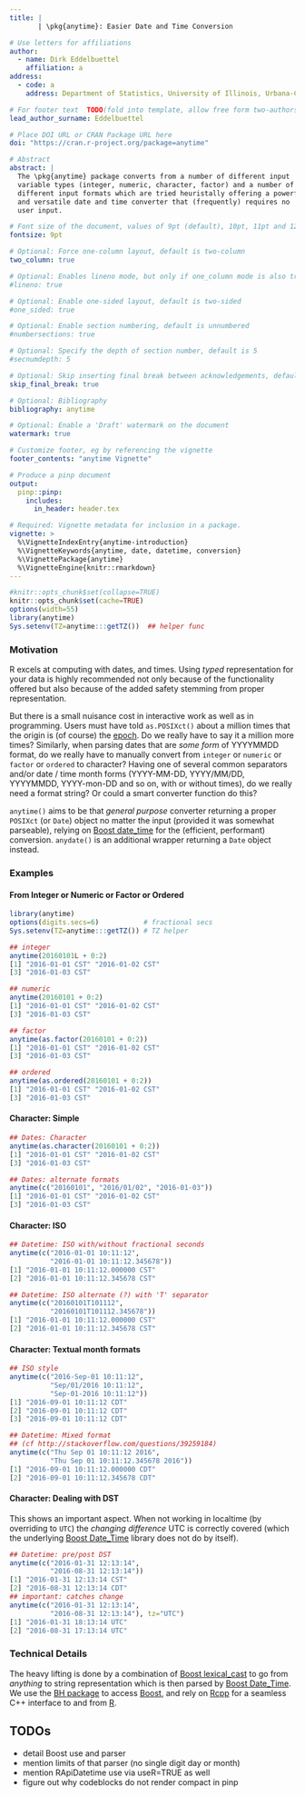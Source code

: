 ```yaml
---
title: |
       | \pkg{anytime}: Easier Date and Time Conversion

# Use letters for affiliations
author:
  - name: Dirk Eddelbuettel
    affiliation: a
address:
  - code: a
    address: Department of Statistics, University of Illinois, Urbana-Champaign, IL, USA

# For footer text  TODO(fold into template, allow free form two-authors)
lead_author_surname: Eddelbuettel

# Place DOI URL or CRAN Package URL here
doi: "https://cran.r-project.org/package=anytime"

# Abstract
abstract: |
  The \pkg{anytime} package converts from a number of different input
  variable types (integer, numeric, character, factor) and a number of
  different input formats which are tried heuristally offering a powerful
  and versatile date and time converter that (frequently) requires no
  user input.

# Font size of the document, values of 9pt (default), 10pt, 11pt and 12pt
fontsize: 9pt

# Optional: Force one-column layout, default is two-column
two_column: true

# Optional: Enables lineno mode, but only if one_column mode is also true
#lineno: true

# Optional: Enable one-sided layout, default is two-sided
#one_sided: true

# Optional: Enable section numbering, default is unnumbered
#numbersections: true

# Optional: Specify the depth of section number, default is 5
#secnumdepth: 5

# Optional: Skip inserting final break between acknowledgements, default is false
skip_final_break: true

# Optional: Bibliography
bibliography: anytime

# Optional: Enable a 'Draft' watermark on the document
watermark: true

# Customize footer, eg by referencing the vignette
footer_contents: "anytime Vignette"

# Produce a pinp document
output:
  pinp::pinp:
    includes:
      in_header: header.tex

# Required: Vignette metadata for inclusion in a package.
vignette: >
  %\VignetteIndexEntry{anytime-introduction}
  %\VignetteKeywords{anytime, date, datetime, conversion}
  %\VignettePackage{anytime}
  %\VignetteEngine{knitr::rmarkdown}
---
```


```r
#knitr::opts_chunk$set(collapse=TRUE)
knitr::opts_chunk$set(cache=TRUE)
options(width=55)
library(anytime)
Sys.setenv(TZ=anytime:::getTZ())  ## helper func
```


### Motivation

R excels at computing with dates, and times.  Using _typed_
representation for your data is highly recommended not only because of
the functionality offered but also because of the added safety
stemming from proper representation.

But there is a small nuisance cost in interactive work as well as in
programming. Users must have told `as.POSIXct()` about a million times
that the origin is (of course) the
[epoch](https://en.wikipedia.org/wiki/Unix_time). Do we really have to
say it a million more times?  Similarly, when parsing dates that are
_some form_ of YYYYMMDD format, do we really have to manually convert
from `integer` or `numeric` or `factor` or `ordered` to character?
Having one of several common separators and/or date / time month forms
(YYYY-MM-DD, YYYY/MM/DD, YYYYMMDD, YYYY-mon-DD and so on, with or
without times), do we really need a format string? Or could a smart
converter function do this?

`anytime()` aims to be that _general purpose_ converter returning a
proper `POSIXct` (or `Date`) object no matter the input (provided it
was somewhat parseable), relying on
[Boost date_time](http://www.boost.org/doc/libs/1_61_0/doc/html/date_time.html)
for the (efficient, performant) conversion. `anydate()` is an
additional wrapper returning a `Date` object instead.

### Examples

#### From Integer or Numeric or Factor or Ordered

```r
library(anytime)
options(digits.secs=6)           # fractional secs
Sys.setenv(TZ=anytime:::getTZ()) # TZ helper

## integer
anytime(20160101L + 0:2)
[1] "2016-01-01 CST" "2016-01-02 CST"
[3] "2016-01-03 CST"

## numeric
anytime(20160101 + 0:2)
[1] "2016-01-01 CST" "2016-01-02 CST"
[3] "2016-01-03 CST"

## factor
anytime(as.factor(20160101 + 0:2))
[1] "2016-01-01 CST" "2016-01-02 CST"
[3] "2016-01-03 CST"

## ordered
anytime(as.ordered(20160101 + 0:2))
[1] "2016-01-01 CST" "2016-01-02 CST"
[3] "2016-01-03 CST"
```

#### Character: Simple

```r
## Dates: Character
anytime(as.character(20160101 + 0:2))
[1] "2016-01-01 CST" "2016-01-02 CST"
[3] "2016-01-03 CST"

## Dates: alternate formats
anytime(c("20160101", "2016/01/02", "2016-01-03"))
[1] "2016-01-01 CST" "2016-01-02 CST"
[3] "2016-01-03 CST"
```


#### Character: ISO

```r
## Datetime: ISO with/without fractional seconds
anytime(c("2016-01-01 10:11:12",
          "2016-01-01 10:11:12.345678"))
[1] "2016-01-01 10:11:12.000000 CST"
[2] "2016-01-01 10:11:12.345678 CST"

## Datetime: ISO alternate (?) with 'T' separator
anytime(c("20160101T101112",
          "20160101T101112.345678"))
[1] "2016-01-01 10:11:12.000000 CST"
[2] "2016-01-01 10:11:12.345678 CST"
```

#### Character: Textual month formats

```r
## ISO style
anytime(c("2016-Sep-01 10:11:12",
          "Sep/01/2016 10:11:12",
          "Sep-01-2016 10:11:12"))
[1] "2016-09-01 10:11:12 CDT"
[2] "2016-09-01 10:11:12 CDT"
[3] "2016-09-01 10:11:12 CDT"

## Datetime: Mixed format
## (cf http://stackoverflow.com/questions/39259184)
anytime(c("Thu Sep 01 10:11:12 2016",
          "Thu Sep 01 10:11:12.345678 2016"))
[1] "2016-09-01 10:11:12.000000 CDT"
[2] "2016-09-01 10:11:12.345678 CDT"
```

#### Character: Dealing with DST

This shows an important aspect. When not working in localtime (by
overriding to `UTC`) the _changing difference_ UTC is correctly
covered (which the underlying
[Boost Date_Time](http://www.boost.org/doc/libs/1_61_0/doc/html/date_time.html)
library does not do by itself).


```r
## Datetime: pre/post DST
anytime(c("2016-01-31 12:13:14",
          "2016-08-31 12:13:14"))
[1] "2016-01-31 12:13:14 CST"
[2] "2016-08-31 12:13:14 CDT"
## important: catches change
anytime(c("2016-01-31 12:13:14",
          "2016-08-31 12:13:14"), tz="UTC")
[1] "2016-01-31 18:13:14 UTC"
[2] "2016-08-31 17:13:14 UTC"
```


### Technical Details

The heavy lifting is done by a combination of
[Boost lexical_cast](http://www.boost.org/doc/libs/1_61_0/doc/html/boost_lexical_cast.html)
to go from _anything_ to string representation which is then parsed by
[Boost Date_Time](http://www.boost.org/doc/libs/1_61_0/doc/html/date_time.html).
We use the [BH package](http://dirk.eddelbuettel.com/code/bh.html)
\citep{CRAN:BH} to access [Boost](http://www.boost.org), and rely on
[Rcpp](http://dirk.eddelbuettel.com/code/rcpp.html)
\citep{JSS:Rcpp,Eddelbuettel:2013} for a seamless C++ interface to
and from [R](https://www.r-project.org).


## TODOs

- detail Boost use and parser
- mention limits of that parser (no single digit day or month)
- mention RApiDatetime use via useR=TRUE as well
- figure out why codeblocks do not render compact in pinp
